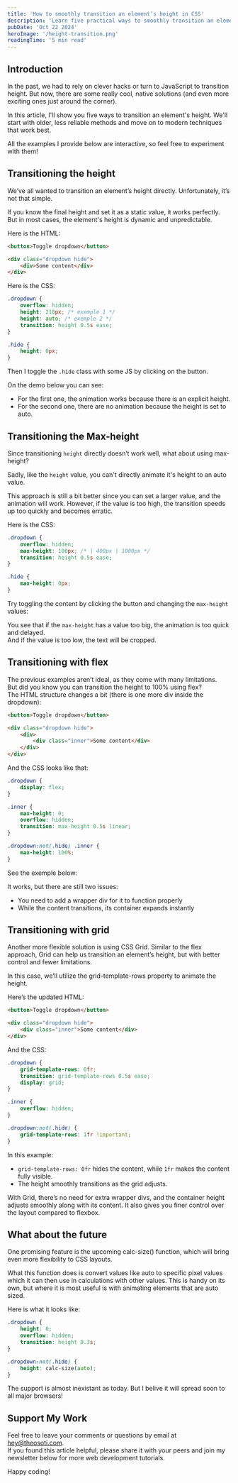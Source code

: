 ```yaml
---
title: 'How to smoothly transition an element’s height in CSS'
description: 'Learn five practical ways to smoothly transition an element’s height in CSS, from traditional techniques like max-height to modern methods with flexbox and grid. Discover upcoming features like calc-size() for even more flexibility.'
pubDate: 'Oct 22 2024'
heroImage: '/height-transition.png'
readingTime: '5 min read'
---
```



## Introduction

In the past, we had to rely on clever hacks or turn to JavaScript to transition height. But now, there are some really cool, native solutions (and even more exciting ones just around the corner).

In this article, I'll show you five ways to transition an element's height. We'll start with older, less reliable methods and move on to modern techniques that work best.

All the examples I provide below are interactive, so feel free to experiment with them!

## Transitioning the height

We’ve all wanted to transition an element’s height directly. Unfortunately, it’s not that simple.

If you know the final height and set it as a static value, it works perfectly. But in most cases, the element's height is dynamic and unpredictable.

Here is the HTML:

```html
<button>Toggle dropdown</button>

<div class="dropdown hide">
	<div>Some content</div>
</div>
```

Here is the CSS:

```css
.dropdown {
	overflow: hidden;
	height: 210px; /* exemple 1 */
	height: auto; /* exemple 2 */
	transition: height 0.5s ease;
}

.hide {
	height: 0px;
}
```

Then I toggle the <code>.hide</code> class with some JS by clicking on the button.

On the demo below you can see:

- For the first one, the animation works because there is an explicit height.
- For the second one, there are no animation because the height is set to auto.


<Wrapper>
	<HeightTransition1 />
</Wrapper>

## Transitioning the Max-height

Since transitioning <code>height</code> directly doesn’t work well, what about using max-height?

Sadly, like the <code>height</code> value, you can't directly animate it's height to an auto value.

This approach is still a bit better since you can set a larger value, and the animation will work.
However, if the value is too high, the transition speeds up too quickly and becomes erratic.

Here is the CSS:

```css
.dropdown {
	overflow: hidden;
	max-height: 100px; /* | 400px | 1000px */
	transition: height 0.5s ease;
}

.hide {
	max-height: 0px;
}
```

Try toggling the content by clicking the button and changing the <code>max-height</code> values:


<Wrapper>
	<HeightTransition2 />
</Wrapper>

You see that if the <code>max-height</code> has a value too big, the animation is too quick and delayed.<br/>
And if the value is too low, the text will be cropped.

## Transitioning with flex

The previous examples aren’t ideal, as they come with many limitations.<br />
But did you know you can transition the height to 100% using flex?<br />
The HTML structure changes a bit (there is one more div inside the dropdown):

```html
<button>Toggle dropdown</button>

<div class="dropdown hide">
	<div>
		<div class="inner">Some content</div>
	</div>
</div>
```

And the CSS looks like that:

```css
.dropdown {
	display: flex;
}

.inner {
	max-height: 0;
	overflow: hidden;
	transition: max-height 0.5s linear;
}

.dropdown:not(.hide) .inner {
	max-height: 100%;
}
```

See the exemple below:


<Wrapper>
	<HeightTransition3 />
</Wrapper>

It works, but there are still two issues:

- You need to add a wrapper div for it to function properly
- While the content transitions, its container expands instantly

## Transitioning with grid

Another more flexible solution is using CSS Grid. Similar to the flex approach, Grid can help us transition an element’s height, but with better control and fewer limitations.

In this case, we’ll utilize the grid-template-rows property to animate the height.

Here’s the updated HTML:

```html
<button>Toggle dropdown</button>

<div class="dropdown hide">
	<div class="inner">Some content</div>
</div>
```

And the CSS:

```css
.dropdown {
	grid-template-rows: 0fr;
	transition: grid-template-rows 0.5s ease;
	display: grid;
}

.inner {
	overflow: hidden;
}

.dropdown:not(.hide) {
	grid-template-rows: 1fr !important;
}
```

In this example:

- <code>grid-template-rows: 0fr</code> hides the content, while <code>1fr</code> makes the content fully visible.
- The height smoothly transitions as the grid adjusts.


<Wrapper>
	<HeightTransition4 />
</Wrapper>

With Grid, there’s no need for extra wrapper divs, and the container height adjusts smoothly along with its content.
It also gives you finer control over the layout compared to flexbox.

## What about the future

One promising feature is the upcoming calc-size() function, which will bring even more flexibility to CSS layouts.

What this function does is convert values like auto to specific pixel values which it can then use in calculations with other values.
This is handy on its own, but where it is most useful is with animating elements that are auto sized.

Here is what it looks like:

```css
.dropdown {
	height: 0;
	overflow: hidden;
	transition: height 0.3s;
}

.dropdown:not(.hide) {
	height: calc-size(auto);
}
```

The support is almost inexistant as today. But I belive it will spread soon to all major browsers!

## Support My Work

Feel free to leave your comments or questions by email at hey@theosoti.com. <br />
If you found this article helpful, please share it with your peers and join my newsletter below for more web development tutorials.

Happy coding!
